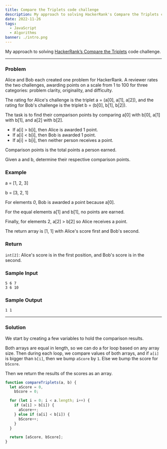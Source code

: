 ```yaml
---
title: Compare the Triplets code challenge
description: My approach to solving HackerRank's Compare the Triplets code challenge
date: 2022-11-26
tags:
  - JavaScript
  - Algorithms
banner: ./intro.png
---
```


My approach to solving [HackerRank’s Compare the Triplets](https://www.hackerrank.com/challenges/compare-the-triplets/problem) code challenge.

---

### Problem

Alice and Bob each created one problem for HackerRank. A reviewer rates the two challenges, awarding points on a scale from 1 to 100 for three categories: problem clarity, originality, and difficulty.

The rating for Alice's challenge is the triplet a = (a[0], a[1], a[2]), and the rating for Bob's challenge is the triplet b = (b[0], b[1], b[2]).

The task is to find their comparison points by comparing a[0] with b[0], a[1] with b[1], and a[2] with b[2].

- If a[i] > b[i], then Alice is awarded 1 point.
- If a[i] < b[i], then Bob is awarded 1 point.
- If a[i] = b[i], then neither person receives a point.

Comparison points is the total points a person earned.

Given a and b, determine their respective comparison points.

### Example

a = [1, 2, 3]

b = [3, 2, 1]

For elements _0_, Bob is awarded a point because a[0].

For the equal elements a[1] and b[1], no points are earned.

Finally, for elements 2, a[2] > b[2] so Alice receives a point.

The return array is [1, 1] with Alice's score first and Bob's second.

### Return

`int[2]`: Alice's score is in the first position, and Bob's score is in the second.

### Sample Input

```
5 6 7
3 6 10
```

### Sample Output

```
1 1
```

---

### Solution

We start by creating a few variables to hold the comparison results.

Both arrays are equal in length, so we can do a for loop based on any array size. Then during each loop, we compare values of both arrays, and if `a[i]` is bigger than `b[i]`, then we bump `aScore` by `1`. Else we bump the score for `bScore`.

Then we return the results of the scores as an array.

```js
function compareTriplets(a, b) {
  let aScore = 0,
    bScore = 0;

  for (let i = 0; i < a.length; i++) {
    if (a[i] > b[i]) {
      aScore++;
    } else if (a[i] < b[i]) {
      bScore++;
    }
  }

  return [aScore, bScore];
}
```
